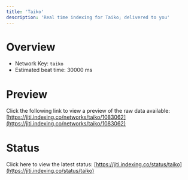 ```yaml
---
title: 'Taiko'
description: 'Real time indexing for Taiko; delivered to you'
---
```


# Overview
- Network Key: `taiko`
- Estimated beat time: 30000 ms

# Preview
Click the following link to view a preview of the raw data available: [https://jiti.indexing.co/networks/taiko/1083062](https://jiti.indexing.co/networks/taiko/1083062)

# Status
Click here to view the latest status: [https://jiti.indexing.co/status/taiko](https://jiti.indexing.co/status/taiko)
